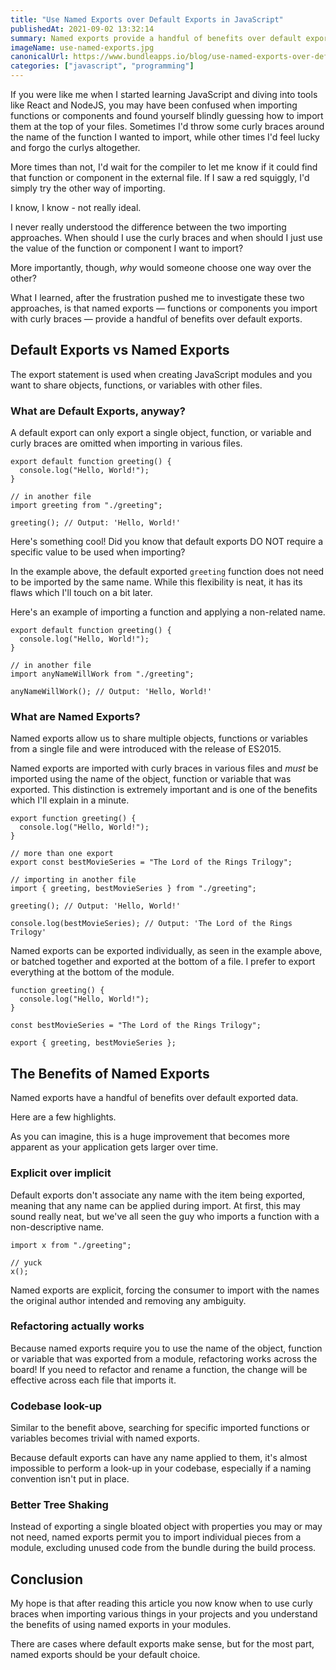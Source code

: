 ```yaml
---
title: "Use Named Exports over Default Exports in JavaScript"
publishedAt: 2021-09-02 13:32:14
summary: Named exports provide a handful of benefits over default exports. Here's why.
imageName: use-named-exports.jpg
canonicalUrl: https://www.bundleapps.io/blog/use-named-exports-over-default-exports-in-javascript
categories: ["javascript", "programming"]
---
```


If you were like me when I started learning JavaScript and diving into tools like React and NodeJS, you may have been confused when importing functions or components and found yourself blindly guessing how to import them at the top of your files. Sometimes I'd throw some curly braces around the name of the function I wanted to import, while other times I'd feel lucky and forgo the curlys altogether.

More times than not, I'd wait for the compiler to let me know if it could find that function or component in the external file. If I saw a red squiggly, I'd simply try the other way of importing.

I know, I know - not really ideal.

I never really understood the difference between the two importing approaches. When should I use the curly braces and when should I just use the value of the function or component I want to import?

More importantly, though, _why_ would someone choose one way over the other?

What I learned, after the frustration pushed me to investigate these two approaches, is that named exports — functions or components you import with curly braces — provide a handful of benefits over default exports.

## Default Exports vs Named Exports

The export statement is used when creating JavaScript modules and you want to share objects, functions, or variables with other files.

### What are Default Exports, anyway?

A default export can only export a single object, function, or variable and curly braces are omitted when importing in various files.

```tsx
export default function greeting() {
  console.log("Hello, World!");
}

// in another file
import greeting from "./greeting";

greeting(); // Output: 'Hello, World!'
```

<Ideaquote>
  Here's something cool! Did you know that default exports DO NOT require a
  specific value to be used when importing?
</Ideaquote>

In the example above, the default exported `greeting` function does not need to be imported by the same name. While this flexibility is neat, it has its flaws which I'll touch on a bit later.

Here's an example of importing a function and applying a non-related name.

```tsx
export default function greeting() {
  console.log("Hello, World!");
}

// in another file
import anyNameWillWork from "./greeting";

anyNameWillWork(); // Output: 'Hello, World!'
```

### What are Named Exports?

Named exports allow us to share multiple objects, functions or variables from a single file and were introduced with the release of ES2015.

Named exports are imported with curly braces in various files and _must_ be imported using the name of the object, function or variable that was exported. This distinction is extremely important and is one of the benefits which I'll explain in a minute.

```tsx
export function greeting() {
  console.log("Hello, World!");
}

// more than one export
export const bestMovieSeries = "The Lord of the Rings Trilogy";

// importing in another file
import { greeting, bestMovieSeries } from "./greeting";

greeting(); // Output: 'Hello, World!'

console.log(bestMovieSeries); // Output: 'The Lord of the Rings Trilogy'
```

Named exports can be exported individually, as seen in the example above, or batched together and exported at the bottom of a file. I prefer to export everything at the bottom of the module.

```tsx
function greeting() {
  console.log("Hello, World!");
}

const bestMovieSeries = "The Lord of the Rings Trilogy";

export { greeting, bestMovieSeries };
```

## The Benefits of Named Exports

Named exports have a handful of benefits over default exported data.

Here are a few highlights.

As you can imagine, this is a huge improvement that becomes more apparent as your application gets larger over time.

### Explicit over implicit

Default exports don't associate any name with the item being exported, meaning that any name can be applied during import. At first, this may sound really neat, but we've all seen the guy who imports a function with a non-descriptive name.

```tsx
import x from "./greeting";

// yuck
x();
```

Named exports are explicit, forcing the consumer to import with the names the original author intended and removing any ambiguity.

### Refactoring actually works

Because named exports require you to use the name of the object, function or variable that was exported from a module, refactoring works across the board! If you need to refactor and rename a function, the change will be effective across each file that imports it.

### Codebase look-up

Similar to the benefit above, searching for specific imported functions or variables becomes trivial with named exports.

Because default exports can have any name applied to them, it's almost impossible to perform a look-up in your codebase, especially if a naming convention isn't put in place.

### Better Tree Shaking

Instead of exporting a single bloated object with properties you may or may not need, named exports permit you to import individual pieces from a module, excluding unused code from the bundle during the build process.

## Conclusion

My hope is that after reading this article you now know when to use curly braces when importing various things in your projects and you understand the benefits of using named exports in your modules.

There are cases where default exports make sense, but for the most part, named exports should be your default choice.
